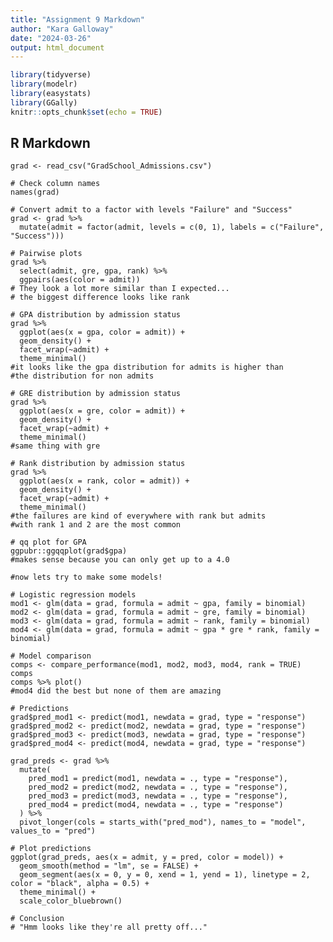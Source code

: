 ```yaml
---
title: "Assignment 9 Markdown"
author: "Kara Galloway"
date: "2024-03-26"
output: html_document
---
```


```r
library(tidyverse)
library(modelr)
library(easystats)
library(GGally)
knitr::opts_chunk$set(echo = TRUE)
```

## R Markdown

```exploring
grad <- read_csv("GradSchool_Admissions.csv")

# Check column names
names(grad)

# Convert admit to a factor with levels "Failure" and "Success"
grad <- grad %>% 
  mutate(admit = factor(admit, levels = c(0, 1), labels = c("Failure", "Success")))

# Pairwise plots
grad %>% 
  select(admit, gre, gpa, rank) %>% 
  ggpairs(aes(color = admit))
# They look a lot more similar than I expected...
# the biggest difference looks like rank

```
```understanding
# GPA distribution by admission status
grad %>% 
  ggplot(aes(x = gpa, color = admit)) +
  geom_density() +
  facet_wrap(~admit) +
  theme_minimal()
#it looks like the gpa distribution for admits is higher than
#the distribution for non admits

# GRE distribution by admission status
grad %>% 
  ggplot(aes(x = gre, color = admit)) +
  geom_density() +
  facet_wrap(~admit) +
  theme_minimal()
#same thing with gre

# Rank distribution by admission status
grad %>% 
  ggplot(aes(x = rank, color = admit)) +
  geom_density() +
  facet_wrap(~admit) +
  theme_minimal()
#the failures are kind of everywhere with rank but admits
#with rank 1 and 2 are the most common

# qq plot for GPA
ggpubr::ggqqplot(grad$gpa)
#makes sense because you can only get up to a 4.0

#now lets try to make some models!
```
```building
# Logistic regression models
mod1 <- glm(data = grad, formula = admit ~ gpa, family = binomial)
mod2 <- glm(data = grad, formula = admit ~ gre, family = binomial)
mod3 <- glm(data = grad, formula = admit ~ rank, family = binomial)
mod4 <- glm(data = grad, formula = admit ~ gpa * gre * rank, family = binomial)

# Model comparison
comps <- compare_performance(mod1, mod2, mod3, mod4, rank = TRUE)
comps
comps %>% plot()
#mod4 did the best but none of them are amazing

# Predictions
grad$pred_mod1 <- predict(mod1, newdata = grad, type = "response")
grad$pred_mod2 <- predict(mod2, newdata = grad, type = "response")
grad$pred_mod3 <- predict(mod3, newdata = grad, type = "response")
grad$pred_mod4 <- predict(mod4, newdata = grad, type = "response")

grad_preds <- grad %>%
  mutate(
    pred_mod1 = predict(mod1, newdata = ., type = "response"),
    pred_mod2 = predict(mod2, newdata = ., type = "response"),
    pred_mod3 = predict(mod3, newdata = ., type = "response"),
    pred_mod4 = predict(mod4, newdata = ., type = "response")
  ) %>%
  pivot_longer(cols = starts_with("pred_mod"), names_to = "model", values_to = "pred")

# Plot predictions
ggplot(grad_preds, aes(x = admit, y = pred, color = model)) +
  geom_smooth(method = "lm", se = FALSE) +
  geom_segment(aes(x = 0, y = 0, xend = 1, yend = 1), linetype = 2, color = "black", alpha = 0.5) +
  theme_minimal() +
  scale_color_bluebrown()

# Conclusion
# "Hmm looks like they're all pretty off..."
```

